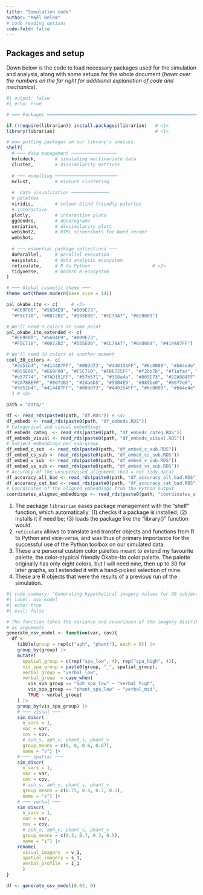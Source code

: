 ```yaml
---
title: "Simulation code"
author: "Maël Delem"
# code reading options
code-fold: false
---
```


::: {.callout-note collapse="true"}
## Packages and setup

Down below is the code to load necessary packages used for the simulation and analysis, along with some setups for the whole document (*hover over the numbers on the far right for additional explanation of code and mechanics*).

```r
#| output: false
#| echo: true

# ═══ Packages ═════════════════════════════════════════════════════════════════

if (!require(librarian)) install.packages(librarian)   # <1>
library(librarian)                                     # <1>      

# now putting packages on our library's shelves:
shelf(
  # ─── data management ─────────────────
  holodeck,       # simulating multivariate data
  cluster,        # dissimilarity matrices
  
  # ─── modelling ───────────────────────
  mclust,         # mixture clustering
  
  #  data visualization ──────────────
  # palettes
  viridis,        # colour-blind friendly palettes
  # interactive
  plotly,         # interactive plots
  ggdendro,       # dendrograms
  seriation,      # dissimilarity plots
  webshot2,       # HTML screenshots for Word render
  webshot,
  
  # ─── essential package collections ───
  doParallel,     # parallel execution
  easystats,      # data analysis ecosystem
  reticulate,     # R to Python                       # <2>
  tidyverse,      # modern R ecosystem
)

# ─── Global cosmetic theme ───
theme_set(theme_modern(base_size = 14))

pal_okabe_ito <- c(     # <3>                                                
  "#E69F00", "#56B4E9", "#009E73",                            
  "#F5C710", "#0072B2", "#D55E00", "#CC79A7", "#6c0009")      

# We'll need 9 colors at some point
pal_okabe_ito_extended <- c(                                 
  "#E69F00", "#56B4E9", "#009E73",                           
  "#F5C710", "#0072B2", "#D55E00", "#CC79A7", "#6c0009", "#414487FF")

# We'll need 30 colors at another moment
cool_30_colors <- c(                                                   
  "#3d51b4", "#414487FF", "#003d73", "#440154FF", "#6c0009", "#b64e4e",
  "#D55E00", "#E69F00", "#F5C710", "#FDE725FF", "#f2bb7b", "#f1afad", "#CC79A7", 
  "#e57774", "#7AD151FF", "#57b571", "#318a4a", "#009E73", "#22A884FF", 
  "#2A788EFF", "#0072B2", "#2da6b5", "#56B4E9", "#889be0", "#6677e0",   
  "#3d51b4", "#414487FF", "#003d73", "#440154FF", "#6c0009", "#b64e4e"  
  ) # <3>                                                                      

path = "data/"

df <- read_rds(paste0(path, "df.RDS")) # <4>
df_embeds <- read_rds(paste0(path, "df_embeds.RDS"))
# Categorical and visual embeddings
df_embeds_categ  <- read_rds(paste0(path, "df_embeds_categ.RDS"))
df_embeds_visual <- read_rds(paste0(path, "df_embeds_visual.RDS"))
# Subject embeddings per sub-group
df_embed_c_sub  <- read_rds(paste0(path, "df_embed_c_sub.RDS"))
df_embed_cs_sub <- read_rds(paste0(path, "df_embed_cs_sub.RDS"))
df_embed_v_sub  <- read_rds(paste0(path, "df_embed_v_sub.RDS"))
df_embed_vs_sub <- read_rds(paste0(path, "df_embed_vs_sub.RDS"))
# Accuracy of the unsupervised alignment (bad = not tidy data)
df_accuracy_all_bad <- read_rds(paste0(path, "df_accuracy_all_bad.RDS"))
df_accuracy_cat_bad <- read_rds(paste0(path, "df_accuracy_cat_bad.RDS"))
# Coordinates of the aligned embeddings from the Python output
coordinates_aligned_embeddings <- read_rds(paste0(path, "coordinates_aligned_embeddings.RDS")) # <4>
```
1.  The package `librairian` eases package management with the "shelf" function, which automatically: (1) checks if a package is installed; (2) installs it if need be; (3) loads the package like the "library()" function would.
2.  `reticulate` allows to translate and transfer objects and functions from R to Python and vice-versa, and was thus of primary importance for the successful use of the Python toolbox on our simulated data.
3.  These are personal custom color palettes meant to extend my favourite palette, the color-atypical friendly Okabe-Ito color palette. The palette originally has only eight colors, but I will need nine, then up to 30 for later graphs, so I extended it with a hand-picked selection of mine.
4. These are R objects that were the results of a previous run of the simulation.
:::

```r
#| code-summary: "Generating hypothetical imagery values for 30 subjects"
#| label: osv_model
#| echo: true
#| eval: false

# The function takes the variance and covariance of the imagery distributions
# as arguments
generate_osv_model <- function(var, cov){
  df <- 
    tibble(group = rep(c("aph", "phant"), each = 8)) |> 
    group_by(group) |> 
    mutate(
      spatial_group = c(rep("spa_low", 4), rep("spa_high", 4)),
      vis_spa_group = paste0(group, "_", spatial_group),
      verbal_group = "verbal_low",
      verbal_group  = case_when(
        vis_spa_group == "aph_spa_low" ~ "verbal_high", 
        vis_spa_group == "phant_spa_low" ~ "verbal_mid",
        TRUE ~ verbal_group)
    ) |> 
    group_by(vis_spa_group) |> 
    # ─── visual ───
    sim_discr(
      n_vars = 1, 
      var = var, 
      cov = cov, 
      # aph_s, aph_v, phant_s, phant_v
      group_means = c(0, 0, 0.6, 0.87), 
      name = "v") |> 
    # ─── spatial ───
    sim_discr(
      n_vars = 1,  
      var = var, 
      cov = cov, 
      # aph_s, aph_v, phant_s, phant_v
      group_means = c(0.75, 0.4, 0.7, 0.3), 
      name = "s") |>
    # ─── verbal ───
    sim_discr(
      n_vars = 1,  
      var = var, 
      cov = cov, 
      # aph_s, aph_v, phant_s, phant_v
      group_means = c(0.3, 0.7, 0.3, 0.5), 
      name = "i") |>
    rename(
      visual_imagery  = v_1,
      spatial_imagery = s_1,
      verbal_profile  = i_1
      )
}

df <- generate_osv_model(0.03, 0)
```